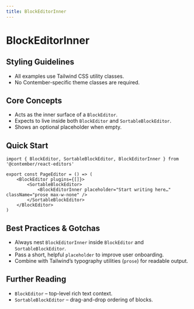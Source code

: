 ```yaml
---
title: BlockEditorInner
---
```


<!-- Edited by human: false -->
<!-- Examples count: 0 -->
<!-- Source examples: 0 -->
<!-- Playground examples: 0 -->
<!-- External examples: 0 -->
<!-- Import examples: 0 -->

# BlockEditorInner

## Styling Guidelines
* All examples use Tailwind CSS utility classes.
* No Contember-specific theme classes are required.

## Core Concepts
* Acts as the inner surface of a `BlockEditor`.
* Expects to live inside both `BlockEditor` and `SortableBlockEditor`.
* Shows an optional placeholder when empty.

## Quick Start
```tsx
import { BlockEditor, SortableBlockEditor, BlockEditorInner } from '@contember/react-editors'

export const PageEditor = () => (
	<BlockEditor plugins={[]}>
		<SortableBlockEditor>
			<BlockEditorInner placeholder="Start writing here…" className="prose max-w-none" />
		</SortableBlockEditor>
	</BlockEditor>
)
```

## Best Practices & Gotchas
* Always nest `BlockEditorInner` inside `BlockEditor` and `SortableBlockEditor`.
* Pass a short, helpful `placeholder` to improve user onboarding.
* Combine with Tailwind’s typography utilities (`prose`) for readable output.

## Further Reading
* `BlockEditor` – top-level rich text context.
* `SortableBlockEditor` – drag-and-drop ordering of blocks.

<!-- End of Generated Documentation -->
